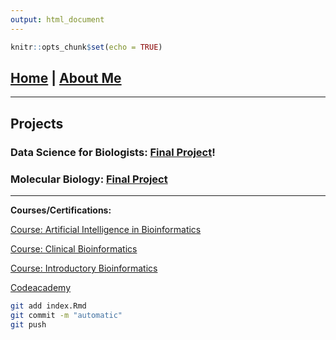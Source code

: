 ```yaml
---
output: html_document
---
```


```r
knitr::opts_chunk$set(echo = TRUE)
```

## [Home](https://annettelewis.github.io/) | [About Me](https://annettelewis.github.io/about_me/)

---

## Projects

### Data Science for Biologists: [Final Project](https://annettelewis.github.io/projects/BIOL_3100_final_project/)!
### Molecular Biology: [Final Project](https://annettelewis.github.io/projects/BIOL_3550_final_project/)


---

**Courses/Certifications:**

[Course: Artificial Intelligence in Bioinformatics](https://www.futurelearn.com/courses/artificial-intelligence-in-bioinformatics/3/todo/167078)

[Course: Clinical Bioinformatics](https://www.futurelearn.com/courses/bioinformatics/10/todo/73533)

[Course: Introductory Bioinformatics](https://www.ebi.ac.uk/training/online/courses/introductory-bioinformatics-pathway/#vf-tabs__section--overview)

[Codeacademy](https://www.codecademy.com/catalog)

```bash
git add index.Rmd
git commit -m "automatic"
git push
```